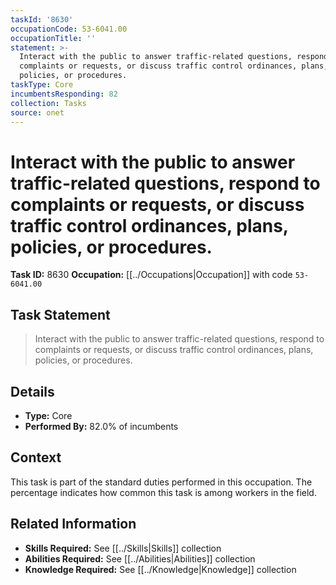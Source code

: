 ```yaml
---
taskId: '8630'
occupationCode: 53-6041.00
occupationTitle: ''
statement: >-
  Interact with the public to answer traffic-related questions, respond to
  complaints or requests, or discuss traffic control ordinances, plans,
  policies, or procedures.
taskType: Core
incumbentsResponding: 82
collection: Tasks
source: onet
---
```

# Interact with the public to answer traffic-related questions, respond to complaints or requests, or discuss traffic control ordinances, plans, policies, or procedures.

**Task ID:** 8630
**Occupation:** [[../Occupations|Occupation]] with code `53-6041.00`

## Task Statement

> Interact with the public to answer traffic-related questions, respond to complaints or requests, or discuss traffic control ordinances, plans, policies, or procedures.

## Details

- **Type:** Core
- **Performed By:** 82.0% of incumbents

## Context

This task is part of the standard duties performed in this occupation. The percentage indicates how common this task is among workers in the field.

## Related Information

- **Skills Required:** See [[../Skills|Skills]] collection
- **Abilities Required:** See [[../Abilities|Abilities]] collection
- **Knowledge Required:** See [[../Knowledge|Knowledge]] collection
